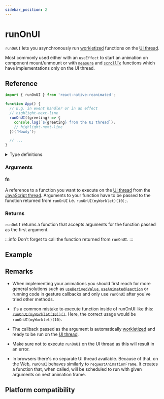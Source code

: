```yaml
---
sidebar_position: 2
---
```


# runOnUI

`runOnUI` lets you asynchronously run [workletized](/docs/fundamentals/glossary#to-workletize) functions on the [UI thread](/docs/fundamentals/glossary#ui-thread).

Most commonly used either with an `useEffect` to start an animation on component mount/unmount or with [`measure`](https://docs.swmansion.com/react-native-reanimated/docs/advanced/measure) and [`scrollTo`](https://docs.swmansion.com/react-native-reanimated/docs/scroll/scrollTo) functions which have implementations only on the UI thread.

## Reference

```javascript
import { runOnUI } from 'react-native-reanimated';

function App() {
  // E.g. in event handler or in an effect
  // highlight-next-line
  runOnUI((greeting) => {
    console.log(`${greeting} from the UI thread`);
    // highlight-next-line
  })('Howdy');

  // ...
}
```

<details>
<summary>Type definitions</summary>

```typescript
function runOnUI<A extends any[], R>(
  fn: (...args: A) => R
): (...args: Parameters<typeof fn>) => void;
```

</details>

### Arguments

#### fn

A reference to a function you want to execute on the [UI thread](/docs/fundamentals/glossary#ui-thread) from the [JavaScript thread](/docs/fundamentals/glossary#javascript-thread). Arguments to your function have to be passed to the function returned from `runOnUI` i.e. `runOnUI(myWorklet)(10);`.

### Returns

`runOnUI` returns a function that accepts arguments for the function passed as the first argument.

:::info
Don't forget to call the function returned from `runOnUI`.
:::

## Example


<InteractiveExample
  src={RunOnUISrc}
  component={RunOnUI}
  label="Tap each word"
/>

## Remarks

- When implementing your animations you should first reach for more general solutions such as [`useDerivedValue`](https://docs.swmansion.com/react-native-reanimated/docs/core/useDerivedValue), [`useAnimatedReaction`](https://docs.swmansion.com/react-native-reanimated/docs/advanced/useAnimatedReaction) or running code in gesture callbacks and only use `runOnUI` after you've tried other methods.

- It's a common mistake to execute function inside of runOnUI like this: ~~`runOnUI(myWorklet(10))()`~~. Here, the correct usage would be `runOnUI(myWorklet)(10)`.

- The callback passed as the argument is automatically [workletized](/docs/fundamentals/glossary#to-workletize) and ready to be run on the [UI thread](/docs/fundamentals/glossary#ui-thread).

- Make sure not to execute `runOnUI` on the UI thread as this will result in an error.

- In browsers there's no separate UI thread available. Because of that, on the Web, `runOnUI` behaves similarly to `requestAnimationFrame`. It creates a function that, when called, will be scheduled to run with given arguments on next animation frame.

## Platform compatibility

<PlatformCompatibility android ios />
